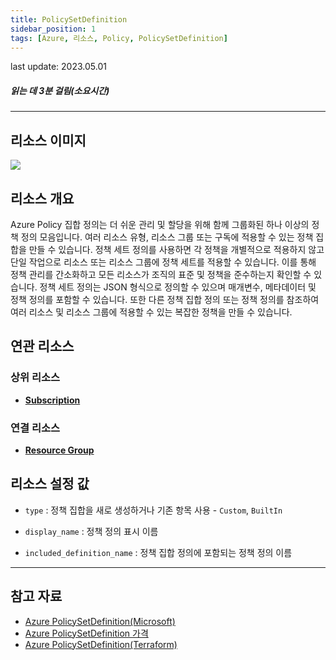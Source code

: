 ```yaml
---
title: PolicySetDefinition
sidebar_position: 1
tags: [Azure, 리소스, Policy, PolicySetDefinition]
---
```



<span className="theme-doc-version-badge badge badge--secondary">
    last update: 2023.05.01
</span>

##### 읽는 데 3분 걸림(소요시간)

*****

## 리소스 이미지
<img src={icon} />

## 리소스 개요
Azure Policy 집합 정의는 더 쉬운 관리 및 할당을 위해 함께 그룹화된 하나 이상의 정책 정의 모음입니다. 여러 리소스 유형, 리소스 그룹 또는 구독에 적용할 수 있는 정책 집합을 만들 수 있습니다.
정책 세트 정의를 사용하면 각 정책을 개별적으로 적용하지 않고 단일 작업으로 리소스 또는 리소스 그룹에 정책 세트를 적용할 수 있습니다. 이를 통해 정책 관리를 간소화하고 모든 리소스가 조직의 표준 및 정책을 준수하는지 확인할 수 있습니다.
정책 세트 정의는 JSON 형식으로 정의할 수 있으며 매개변수, 메타데이터 및 정책 정의를 포함할 수 있습니다. 또한 다른 정책 집합 정의 또는 정책 정의를 참조하여 여러 리소스 및 리소스 그룹에 적용할 수 있는 복잡한 정책을 만들 수 있습니다.

## 연관 리소스
### 상위 리소스
- [**Subscription**](https://docs.cstudio.app/docs/resource/azure/Base/Subscription)

### 연결 리소스
- [**Resource Group**](https://docs.cstudio.app/docs/resource/azure/Base/ResourceGroup)


## 리소스 설정 값
- ```type``` : 정책 집합을 새로 생성하거나 기존 항목 사용 - ```Custom```,  ```BuiltIn```

- ```display_name``` : 정책 정의 표시 이름 

- ```included_definition_name``` : 정책 집합 정의에 포함되는 정책 정의 이름





*****
## 참고 자료
- [Azure PolicySetDefinition(Microsoft)](https://learn.microsoft.com/en-us/azure/governance/policy/overview)
- [Azure PolicySetDefinition 가격](https://azure.microsoft.com/en-us/pricing/details/azure-policy/) 
- [Azure PolicySetDefinition(Terraform)](https://registry.terraform.io/providers/hashicorp/azurerm/latest/docs/resources/policy_set_definition)

